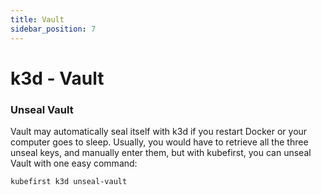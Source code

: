 ```yaml
---
title: Vault
sidebar_position: 7
---
```



# k3d - Vault

<ExploreVault />

<!-- markdownlint-disable-next-line MD001 -->
### Unseal Vault

Vault may automatically seal itself with k3d if you restart Docker or your computer goes to sleep. Usually, you would have to retrieve all the three unseal keys, and manually enter them, but with kubefirst, you can unseal Vault with one easy command:

```shell
kubefirst k3d unseal-vault
```
